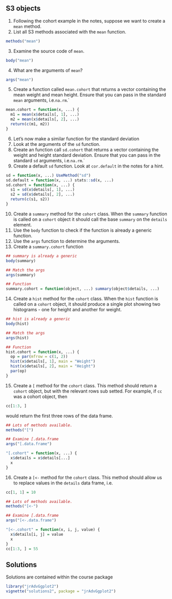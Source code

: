 ## S3 objects

1. Following the cohort example in the notes, suppose we want to create a `mean` method.
2. List all S3 methods associated with the `mean` function.
```r
methods("mean")
```
3. Examine the source code of `mean`. 
```r
body("mean")
```
4. What are the arguments of `mean`?
```r
args("mean")
```
5. Create a function called `mean.cohort` that returns a vector containing the mean weight and mean height. Ensure that you can pass in the standard `mean` arguments, i.e.`na.rm`.`
```r
mean.cohort = function(x, ...) {
  m1 = mean(x$details[, 1], ...)
  m2 = mean(x$details[, 2], ...)
  return(c(m1, m2))
}
```
6. Let's now make a similar function for the standard deviation
7. Look at the arguments of the `sd` function.
8. Create an function call `sd.cohort` that returns a vector containing the weight and height standard deviation. Ensure that you can pass in the standard `sd` arguments, i.e.`na.rm`.`
9. Create a default `sd` function. Look at `cor.default` in the notes for a hint.
```r
sd = function(x, ...) UseMethod("sd")
sd.default = function(x, ...) stats::sd(x, ...)
sd.cohort = function(x, ...) {
  s1 = sd(x$details[, 1], ...)
  s2 = sd(x$details[, 2], ...)
  return(c(s1, s2))
} 
```
10. Create a `summary` method for the `cohort` class. When the `summary` function is called on a `cohort` object it should call the base `summary` on the `details` 
element.
11. Use the `body` function to check if the function is already a generic function.
12. Use the `args` function to determine the arguments.
13. Create a `summary.cohort` function
```r
## summary is already a generic
body(summary)

## Match the args
args(summary)

## Function
summary.cohort = function(object, ...) summary(object$details, ...)
```
14. Create a `hist` method for the `cohort` class. When the `hist` function is called on a `cohort` object, it should produce a single plot showing two histograms - one for height and another for weight.
```r
## hist is already a generic
body(hist)

## Match the args
args(hist)

## Function
hist.cohort = function(x, ...) {
  op = par(mfrow = c(1, 2))
  hist(x$details[, 1], main = "Weight")
  hist(x$details[, 2], main = "Height")
  par(op)
}
```
15. Create a `[` method for the `cohort` class. This method should return a `cohort` object, but with the relevant rows sub setted. For example, if `cc` was a cohort object, then
```r
cc[1:3, ]
```
\noindent would return the first three rows of the data frame.
```r
## Lots of methods available. 
methods("[")

## Examine [.data.frame
args("[.data.frame")

"[.cohort" = function(x, ...) {
  x$details = x$details[...]
  x
}
```
16. Create a `[<-` method for the `cohort` class. This method should allow us to replace values in the `details` data frame, i.e.
```r
cc[1, 1] = 10
```
```r
## Lots of methods available. 
methods("[<-")

## Examine [.data.frame
args("[<-.data.frame")

"[<-.cohort" = function(x, i, j, value) {
  x$details[i, j] = value
  x
}
cc[1:3, ] = 55
```


## Solutions

Solutions are contained within the course package
```r
library("jrAdvGgplot2")
vignette("solutions2", package = "jrAdvGgplot2")
```
